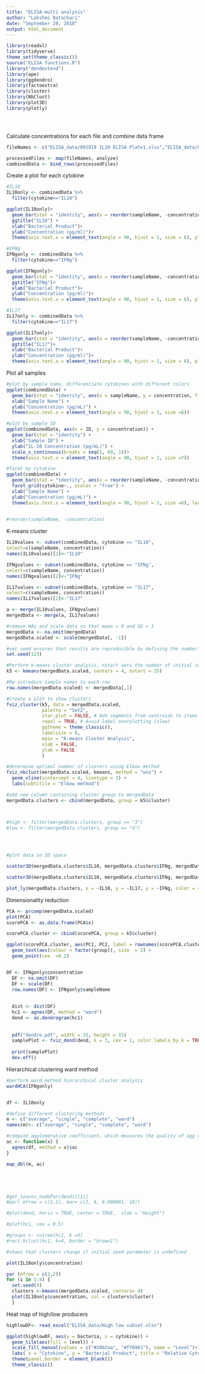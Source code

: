 ```yaml
---
title: "ELISA-multi analysis"
author: "Lakshmi Batachari"
date: "September 20, 2018"
output: html_document
---
```


```r
library(readxl)
library(tidyverse)
theme_set(theme_classic())
source("ELISA functions.R")
library("dendextend")
library(ape)
library(ggdendro)
library(factoextra)
library(cluster)
library(NbClust)
library(plot3D)
library(plotly)





```

Calculate concentrations for each file and combine data frame
```r
fileNames <- c("ELISA_data/091918 IL10 ELISA Plate1.xlsx","ELISA_data/091918 IL10 ELISA Plate2.xlsx", "ELISA_data/092518 IFNg ELISA Plate1.xlsx", "ELISA_data/092518 IFNg ELISA Plate2.xlsx", "ELISA_data/092518 IL17 ELISA Plate1.xlsx", "ELISA_data/092518 IL17 ELISA Plate2.xlsx")

processedFiles <- map(fileNames, analyze)
combinedData <- bind_rows(processedFiles)
```

Create a plot for each cytokine

```r
#IL10 
IL10only <- combinedData %>%
  filter(cytokine=="IL10")

ggplot(IL10only)+
  geom_bar(stat = "identity", aes(x = reorder(sampleName, -concentration), y = concentration)) +
  ggtitle("IL10") +
  xlab("Bacterial Product")+
  ylab("Concentration (pg/ml)")+
  theme(axis.text.x = element_text(angle = 90, hjust = 1, size = 6), plot.title = element_text(hjust = .5))

#IFNg
IFNgonly <- combinedData %>%
  filter(cytokine=="IFNg")

ggplot(IFNgonly)+
  geom_bar(stat = "identity", aes(x = reorder(sampleName, -concentration), y = concentration)) +
  ggtitle("IFNg")+
  xlab("Bacterial Product")+
  ylab("Concentration (pg/ml)")+
  theme(axis.text.x = element_text(angle = 90, hjust = 1, size = 6), plot.title=element_text(hjust = .5))

#IL17
IL17only <- combinedData %>%
  filter(cytokine=="IL17")

ggplot(IL17only)+
  geom_bar(stat = "identity", aes(x = reorder(sampleName, -concentration), y = concentration)) +
  ggtitle("IL17")+
  xlab("Bacterial Product")+
  ylab("Concentration (pg/ml)")+
  theme(axis.text.x = element_text(angle = 90, hjust = 1, size = 6), plot.title=element_text(hjust = .5))

```



Plot all samples
```r

#plot by sample name, differentiate cytokines with different colors
ggplot(combinedData) + 
  geom_bar(stat = "identity", aes(x = sampleName, y = concentration, fill = cytokine), position = "dodge") +
  xlab("Sample Name") +
  ylab("Concentration (pg/mL)") + 
  theme(axis.text.x = element_text(angle = 90, hjust = 1, size =6))

#plot by sample ID
ggplot(combinedData, aes(x = ID, y = concentration)) + 
  geom_bar(stat = "identity") +
  xlab("Sample ID") +
  ylab("IL-10 Concentration (pg/mL)") + 
  scale_x_continuous(breaks = seq(1, 60, 1))+
  theme(axis.text.x = element_text(angle = 90, hjust = 1, size =7))

#facet by cytokine
ggplot(combinedData) + 
  geom_bar(stat = "identity", aes(x = reorder(sampleName, -concentration), y = concentration, fill = factor(cytokine)))+
  facet_grid(cytokine~., scales = "free") +
  xlab("Sample Name") +
  ylab("Concentration (pg/mL)") + 
  theme(axis.text.x = element_text(angle = 90, hjust = 1, size =6), legend.position = "none") 

  
#reorder(sampleName, -concentration)
```

K-means cluster
```r
IL10values <- subset(combinedData, cytokine == "IL10", 
select=c(sampleName, concentration))
names(IL10values)[2]<-"IL10"

IFNgvalues <- subset(combinedData, cytokine == "IFNg", 
select=c(sampleName, concentration))
names(IFNgvalues)[2]<-"IFNg"

IL17values <- subset(combinedData, cytokine == "IL17", 
select=c(sampleName, concentration))
names(IL17values)[2]<-"IL17"

a <- merge(IL10values, IFNgvalues)
mergedData <- merge(a, IL17values)

#remove NAs and scale data so that mean = 0 and SD = 1
mergedData <- na.omit(mergedData)
mergedData.scaled <- scale(mergedData[, -1])

#set seed ensures that results are reproducible by defining the number of initial centroids
set.seed(123)

#Perform k-means cluster analysis, nstart sets the number of initial configurations before choosing optimal one
k5 <- kmeans(mergedData.scaled, centers = 4, nstart = 25)

#Re-introduce sample names to each row
row.names(mergedData.scaled) <- mergedData[,1]

#Create a plot to show clusters
fviz_cluster(k5, data = mergedData.scaled,
             palette = "Set2", 
             star.plot = FALSE, # Add segments from centroids to items
             repel = TRUE, # Avoid label overplotting (slow)
             ggtheme = theme_classic(), 
             labelsize = 6, 
             main = "K-means Cluster Analysis",
             xlab = FALSE,
             ylab = FALSE
             )

#determine optimal number of clusters using Elbow method
fviz_nbclust(mergedData.scaled, kmeans, method = "wss") +
  geom_vline(xintercept = 4, linetype = 2) +
  labs(subtitile = "Elbow method")

#add new column containing cluster group to mergedData
mergedData.clusters <- cbind(mergedData, group = k5$cluster)



#high <- filter(mergedData.clusters, group == "3") 
#low <- filter(mergedData.clusters, group == "4") 
 




```
```r

#plot data in 3D space

scatter3D(mergedData.clusters$IL10, mergedData.clusters$IFNg, mergedData.clusters$IL17, phi = 10, bty = "g",pch = 20, cex = 1, ticktype = "detailed", type = "h", xlab = "IL10", colvar = NULL)

scatter3D(mergedData.clusters$IL10, mergedData.clusters$IFNg, mergedData.clusters$IL17, colvar = mergedData.clusters$group, phi = 10, bty = "g",pch = 20, cex = 1, ticktype = "detailed", type = "h", xlab = "IL10")


```

```r

plot_ly(mergedData.clusters, x = ~IL10, y = ~IL17, y = ~IFNg, color = ~group)

```



Dimensionality reduction
```r
PCA <- prcomp(mergedData.scaled)
plot(PCA)
scorePCA <- as.data.frame(PCA$x)

scorePCA.cluster <- cbind(scorePCA, group = k5$cluster)

ggplot(scorePCA.cluster, aes(PC1, PC2, label = rownames(scorePCA.cluster))) +
  geom_text(aes(colour = factor(group)), size  = 2) +
  geom_point(cex  =0.2)

```
  




```r



```

```r
DF <- IFNgonly$concentration
  DF <- na.omit(DF)
  DF <- scale(DF)
  row.names(DF) <- IFNgonly$sampleName
  
  
  dist <- dist(DF)
  hc1 <- agnes(DF, method = "ward")
  dend <- as.dendrogram(hc1)
  
  
  pdf("dendro.pdf", width = 15, height = 15)
  samplePlot <- fviz_dend(dend, k = 3, cex = 1, color_labels_by_k = TRUE,type = "circular")
  
  print(samplePlot)
  dev.off()
```


Hierarchical clustering ward method
```r

#perform ward method hierarchical cluster analysis
wardHCA(IFNgonly)



```
```r
df <- IL10only

#define different clustering methods
m <- c("average", "single", "complete", "ward")
names(m)<- c("average", "single", "complete", "ward")

#compute agglomerative coefficient, which measures the quality of agg clustering
ac <- function(x) {
  agnes(df, method = x)$ac
}

map_dbl(m, ac)





#get_leaves_nodePar(dend)[[1]]
#par( mfrow = c(1,1), mar= c(2, 6, 0.000001, 10))

#plot(dend, horiz = TRUE, center = TRUE,  xlab = "Height")

#plot(hc1, cex = 0.5)

#groups <- cutree(hc1, k =5)
#rect.hclust(hc1, k=4, border = "brown1")
```

```r
#shows that clusters change if initial seed parameter is undefined

plot(IL10only$concentration)

par (mfrow = c(2,2)) 
for (i in 1:4) {
  set.seed(4)
  clusters <-kmeans(mergedData.scaled, centers= 4) 
  plot(IL10only$concentration, col = clusters$cluster)
  }

```
Heat map of high/low producers
```r


highlowDF<- read_excel("ELISA_data/High low subset.xlsx")

ggplot(highlowDF, aes(y = bacteria, x = cytokine)) + 
  geom_tile(aes(fill = level)) + 
  scale_fill_manual(values = c("#20b2aa", "#ff6961"), name = "Level")+
  labs( x = "Cytokine", y = "Bacterial Product", title = "Relative Cytokine Levels") + 
  theme(panel.border = element_blank())
  theme_classic() 
  
  



```
